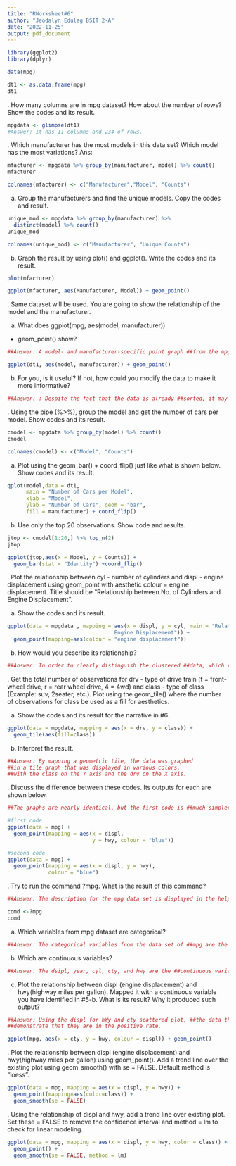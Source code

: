 ---
title: "RWorksheet#6"
author: "Jeodalyn Edulag BSIT 2-A"
date: "2022-11-25"
output: pdf_document
---
```{r, include= TRUE}
library(ggplot2)
library(dplyr)

data(mpg)

dt1 <- as.data.frame(mpg)
dt1

```
\hfill\break
1. How many columns are in mpg dataset? How about the number of rows? Show the codes and its result.

```{r, vector = TRUE}
mpgdata <- glimpse(dt1)
#Answer: It has 11 columns and 234 of rows.

```

\hfill\break
2. Which manufacturer has the most models in this data set? Which model has the most variations? Ans:

```{r, vector = TRUE}
mfacturer <- mpgdata %>% group_by(manufacturer, model) %>% count()
mfacturer

colnames(mfacturer) <- c("Manufacturer","Model", "Counts")

```

a. Group the manufacturers and find the unique models. 
Copy the codes and result.

```{r, vector = TRUE}
unique_mod <- mpgdata %>% group_by(manufacturer) %>% 
  distinct(model) %>% count()
unique_mod

colnames(unique_mod) <- c("Manufacturer", "Unique Counts")

```

b. Graph the result by using plot() and ggplot(). 
Write the codes and its result.

```{r, vector = TRUE}

plot(mfacturer)

ggplot(mfacturer, aes(Manufacturer, Model)) + geom_point()
```

\hfill\break
3. Same dataset will be used. You are going to show the relationship of the model and the manufacturer.

a. What does ggplot(mpg, aes(model, manufacturer)) 
+ geom_point() show?

```{r, vector = TRUE}
##Answer: A model- and manufacturer-specific point graph ##from the mpg data set that makes it simple for the user to ##assess the data.

ggplot(dt1, aes(model, manufacturer)) + geom_point()

```

b. For you, is it useful? If not, how could you modify the data to make it more informative?
```{r, vector = TRUE}

##Answer: : Despite the fact that the data is already ##sorted, it may still be made to appear more instructive by ##adding a legend that makes it clear how the data differs ##from the scatter plot.

```

\hfill\break
4. Using the pipe (%>%), group the model and get the 
number of cars per model. Show codes and its result.

```{r, vector = TRUE}
cmodel <- mpgdata %>% group_by(model) %>% count()
cmodel

colnames(cmodel) <- c("Model", "Counts")

```

a. Plot using the geom_bar() + coord_flip() just 
like what is shown below. Show codes and its result.

```{r, vector = TRUE}
qplot(model,data = dt1, 
      main = "Number of Cars per Model",
      xlab = "Model",
      ylab = "Number of Cars", geom = "bar", 
      fill = manufacturer) + coord_flip()
```

b. Use only the top 20 observations. Show code and results.

```{r, vector = TRUE}
jtop <- cmodel[1:20,] %>% top_n(2)
jtop

ggplot(jtop,aes(x = Model, y = Counts)) + 
  geom_bar(stat = "Identity") +coord_flip()

```

\hfill\break
5. Plot the relationship between cyl - number of cylinders and displ - engine displacement using geom_point with aesthetic colour = engine displacement. Title should be “Relationship between No. of Cylinders and Engine Displacement”.

a. Show the codes and its result.
```{r, vector = TRUE}
ggplot(data = mpgdata , mapping = aes(x = displ, y = cyl, main = "Relationship between No of Cylinders and 
                                  Engine Displacement")) + 
  geom_point(mapping=aes(colour = "engine displacement")) 

```

b. How would you describe its relationship?

```{r, vector = TRUE}
##Answer: In order to clearly distinguish the clustered ##data, which represent the engine displacement, the scatter ##plot displays that the cyl is in the y axis and the displ ##are in the x axis.

```

\hfill\break
6. Get the total number of observations for drv - type of 
drive train (f = front-wheel drive, r = rear wheel drive,
4 = 4wd) and class - type of class (Example: suv, 2seater, 
etc.).
Plot using the geom_tile() where the number of observations
for class be used as a fill for aesthetics.

a. Show the codes and its result for the narrative in #6.

```{r, vector = TRUE}
ggplot(data = mpgdata, mapping = aes(x = drv, y = class)) +
  geom_tile(aes(fill=class))

```

b. Interpret the result.

```{r, vector = TRUE}
##Answer: By mapping a geometric tile, the data was graphed 
##in a tile graph that was displayed in various colors,
##with the class on the Y axis and the drv on the X axis.

```

\hfill\break
7. Discuss the difference between these codes. 
Its outputs for each are shown below.

```{r, vector = TRUE}
##The graphs are nearly identical, but the first code is ##much simpler to study because it has a legend that can ##identify jittered data whereas the second code only ##appears in a blue-hued graph.

#first code
ggplot(data = mpg) +
  geom_point(mapping = aes(x = displ,
                           y = hwy, colour = "blue"))

#second code
ggplot(data = mpg) +
  geom_point(mapping = aes(x = displ, y = hwy), 
             colour = "blue")

```

\hfill\break
8. Try to run the command ?mpg. What is the result of this command?

```{r, vector = TRUE}

##Answer: The description for the mpg data set is displayed in the help option's result.

comd <-?mpg
comd

```

a. Which variables from mpg dataset are categorical?

```{r, vector = TRUE}
##Answer: The categorical variables from the data set of ##mpg are the manufacturer, model, trans, drv, fl, and ##class.

```

b. Which are continuous variables?

```{r, vector = TRUE}
##Answer: The dsipl, year, cyl, cty, and hwy are the ##continuous variables of the mpg data set.

```

c. Plot the relationship between displ (engine displacement) and hwy(highway miles per gallon). Mapped it with a continuous variable you have identified in #5-b. What is its result? Why it produced such output?

```{r, vector = TRUE}
##Answer: Using the displ for hWy and cty scattered plot, ##the data that have been graphed 
##demonstrate that they are in the positive rate.

ggplot(mpg, aes(x = cty, y = hwy, colour = displ)) + geom_point()

```

\hfill\break
9. Plot the relationship between displ (engine displacement) and hwy(highway miles per gallon) using geom_point(). Add a trend line over the existing plot using geom_smooth() with se = FALSE. Default method is “loess”.

```{r, vector = TRUE}
ggplot(data = mpg, mapping = aes(x = displ, y = hwy)) +
  geom_point(mapping=aes(color=class)) +
  geom_smooth(se = FALSE)

```

\hfill\break
10. Using the relationship of displ and hwy, add a trend 
line over existing plot. Set these = FALSE to remove
the confidence interval and method = lm to check for linear modeling.

```{r, vector = TRUE}
ggplot(data = mpg, mapping = aes(x = displ, y = hwy, color = class)) +
  geom_point() +
  geom_smooth(se = FALSE, method = lm)

```